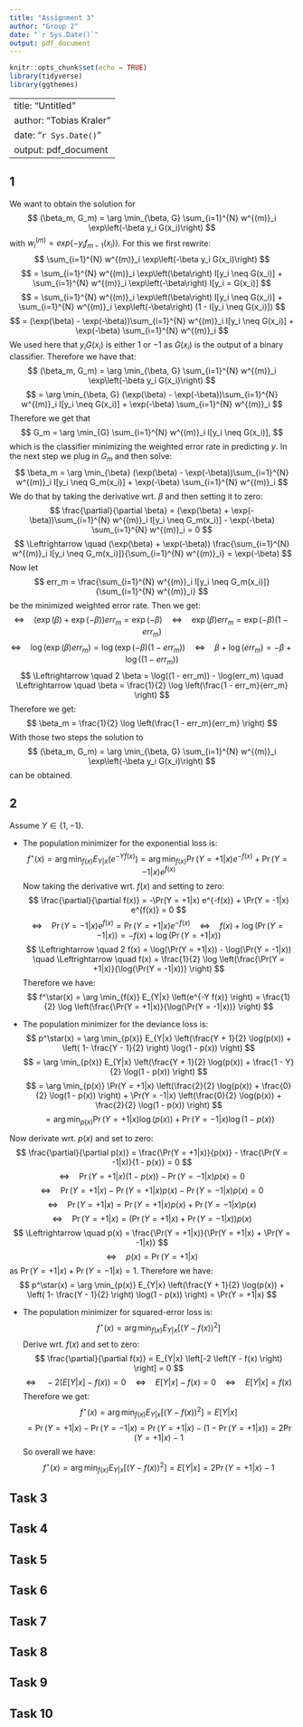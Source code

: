 ```yaml
---
title: "Assignment 3"
author: "Group 2"
date: "`r Sys.Date()`"
output: pdf_document
---
```


```r
knitr::opts_chunk$set(echo = TRUE)
library(tidyverse)
library(ggthemes)
```
---
title: "Untitled"
author: "Tobias Kraler"
date: "`r Sys.Date()`"
output: pdf_document
---


## 1

We want to obtain the solution for
$$
(\beta_m, G_m) = \arg \min_{\beta, G} \sum_{i=1}^{N} w^{(m)}_i \exp\left(-\beta y_i G(x_i)\right)
$$
with $w^{(m)}_i = exp(-y_i f_{m-1}(x_i))$. For this we first rewrite:
$$
\sum_{i=1}^{N} w^{(m)}_i \exp\left(-\beta y_i G(x_i)\right)
$$
$$
= \sum_{i=1}^{N} w^{(m)}_i \exp\left(\beta\right) I[y_i \neq G(x_i)] + \sum_{i=1}^{N} w^{(m)}_i \exp\left(-\beta\right) I[y_i = G(x_i)]
$$
$$
= \sum_{i=1}^{N} w^{(m)}_i \exp\left(\beta\right) I[y_i \neq G(x_i)] + \sum_{i=1}^{N} w^{(m)}_i \exp\left(-\beta\right) (1 - I[y_i \neq G(x_i)])
$$
$$
= (\exp(\beta) - \exp(-\beta))\sum_{i=1}^{N} w^{(m)}_i  I[y_i \neq G(x_i)] + \exp(-\beta) \sum_{i=1}^{N} w^{(m)}_i 
$$
We used here that $y_i G(x_i)$ is either $1$ or $-1$ as $G(x_i)$ is the output of a binary classifier.
Therefore we have that:
$$
(\beta_m, G_m) = \arg \min_{\beta, G} \sum_{i=1}^{N} w^{(m)}_i \exp\left(-\beta y_i G(x_i)\right)
$$
$$
= \arg \min_{\beta, G} (\exp(\beta) - \exp(-\beta))\sum_{i=1}^{N} w^{(m)}_i  I[y_i \neq G(x_i)] + \exp(-\beta) \sum_{i=1}^{N} w^{(m)}_i 
$$
Therefore we get that
$$
G_m = \arg \min_{G} \sum_{i=1}^{N} w^{(m)}_i  I[y_i \neq G(x_i)],
$$
which is the classifier minimizing the weighted error rate in predicting $y$. In the next step we plug in $G_m$ and then solve:
$$
\beta_m = \arg \min_{\beta} (\exp(\beta) - \exp(-\beta))\sum_{i=1}^{N} w^{(m)}_i  I[y_i \neq G_m(x_i)] + \exp(-\beta) \sum_{i=1}^{N} w^{(m)}_i 
$$
We do that by taking the derivative wrt. $\beta$ and then setting it to zero:
$$
\frac{\partial}{\partial \beta} = (\exp(\beta) + \exp(-\beta))\sum_{i=1}^{N} w^{(m)}_i  I[y_i \neq G_m(x_i)] - \exp(-\beta) \sum_{i=1}^{N} w^{(m)}_i = 0
$$
$$
\Leftrightarrow \quad (\exp(\beta) + \exp(-\beta)) \frac{\sum_{i=1}^{N} w^{(m)}_i  I[y_i \neq G_m(x_i)]}{\sum_{i=1}^{N} w^{(m)}_i} = \exp(-\beta)
$$
Now let
$$
err_m = \frac{\sum_{i=1}^{N} w^{(m)}_i  I[y_i \neq G_m(x_i)]}{\sum_{i=1}^{N} w^{(m)}_i}
$$
be the minimized weighted error rate. Then we get:
$$
\Leftrightarrow \quad (\exp(\beta) + \exp(-\beta)) err_m = \exp(-\beta) \quad \Leftrightarrow \quad \exp(\beta) err_m = \exp(-\beta) (1 - err_m)
$$
$$
\Leftrightarrow \quad \log(\exp(\beta) err_m) = \log(\exp(-\beta) (1 - err_m)) \quad \Leftrightarrow \quad \beta + \log(err_m) = -\beta + \log((1 - err_m))
$$
$$
\Leftrightarrow \quad 2 \beta = \log((1 - err_m)) - \log(err_m) \quad \Leftrightarrow \quad \beta = \frac{1}{2} \log \left(\frac{1 - err_m}{err_m} \right)
$$
Therefore we get:
$$
\beta_m = \frac{1}{2} \log \left(\frac{1 - err_m}{err_m} \right)
$$
With those two steps the solution to
$$
(\beta_m, G_m) = \arg \min_{\beta, G} \sum_{i=1}^{N} w^{(m)}_i \exp\left(-\beta y_i G(x_i)\right)
$$
can be obtained.


## 2

Assume $Y \in \{1, -1\}$.

- The population minimizer for the exponential loss is:
$$
f^\star(x) = \arg \min_{f(x)} E_{Y|x} \left(e^{-Y f(x)} \right) = \arg \min_{f(x)} \Pr(Y = +1|x) e^{-f(x)} + \Pr(Y = -1|x) e^{f(x)}
$$
Now taking the derivative wrt. $f(x)$ and setting to zero:
$$
\frac{\partial}{\partial f(x)} = -\Pr(Y = +1|x) e^{-f(x)} + \Pr(Y = -1|x) e^{f(x)} = 0
$$
$$
\Leftrightarrow \quad \Pr(Y = -1|x) e^{f(x)} = \Pr(Y = +1|x) e^{-f(x)} \quad \Leftrightarrow \quad f(x) + \log(\Pr(Y = -1|x)) = -f(x) + \log(\Pr(Y = +1|x))
$$
$$
\Leftrightarrow \quad 2 f(x) = \log(\Pr(Y = +1|x)) - \log(\Pr(Y = -1|x))  \quad \Leftrightarrow \quad f(x) = \frac{1}{2} \log \left(\frac{\Pr(Y = +1|x)}{\log(\Pr(Y = -1|x))} \right)
$$
Therefore we have:
$$
f^\star(x) = \arg \min_{f(x)} E_{Y|x} \left(e^{-Y f(x)} \right) = \frac{1}{2} \log \left(\frac{\Pr(Y = +1|x)}{\log(\Pr(Y = -1|x))} \right)
$$

- The population minimizer for the deviance loss is:
$$
p^\star(x) = \arg \min_{p(x)} E_{Y|x} \left(\frac{Y + 1}{2} \log(p(x)) + \left( 1- \frac{Y - 1}{2} \right) \log(1 - p(x)) \right)
$$
$$
 = \arg \min_{p(x)} E_{Y|x} \left(\frac{Y + 1}{2} \log(p(x)) + \frac{1 - Y}{2} \log(1 - p(x)) \right)
$$
$$
= \arg \min_{p(x)} \Pr(Y = +1|x) \left(\frac{2}{2} \log(p(x)) + \frac{0}{2} \log(1 - p(x)) \right) + \Pr(Y = -1|x) \left(\frac{0}{2} \log(p(x)) + \frac{2}{2} \log(1 - p(x)) \right)
$$
$$
= \arg \min_{p(x)} \Pr(Y = +1|x) \log(p(x)) + \Pr(Y = -1|x) \log(1 - p(x))
$$

Now derivate wrt. $p(x)$ and set to zero:
$$
\frac{\partial}{\partial p(x)} = \frac{\Pr(Y = +1|x)}{p(x)} - \frac{\Pr(Y = -1|x)}{1 - p(x)} = 0
$$
$$
\Leftrightarrow \quad \Pr(Y = +1|x) (1 - p(x)) - \Pr(Y = -1|x) p(x) = 0
$$
$$
\Leftrightarrow \quad \Pr(Y = +1|x) - \Pr(Y = +1|x) p(x) - \Pr(Y = -1|x) p(x) = 0
$$
$$
\Leftrightarrow \quad \Pr(Y = +1|x)  = \Pr(Y = +1|x) p(x) + \Pr(Y = -1|x) p(x)
$$
$$
\Leftrightarrow \quad \Pr(Y = +1|x)  = (\Pr(Y = +1|x) + \Pr(Y = -1|x)) p(x)
$$
$$
\Leftrightarrow \quad p(x) = \frac{\Pr(Y = +1|x)}{\Pr(Y = +1|x) + \Pr(Y = -1|x)}
$$
$$
\Leftrightarrow \quad p(x) = \Pr(Y = +1|x)
$$
as $\Pr(Y = +1|x) + \Pr(Y = -1|x) = 1$. Therefore we have:
$$
p^\star(x) = \arg \min_{p(x)} E_{Y|x} \left(\frac{Y + 1}{2} \log(p(x)) + \left( 1- \frac{Y - 1}{2} \right) \log(1 - p(x)) \right) = \Pr(Y = +1|x)
$$


- The population minimizer for squared-error loss is:
$$
f^\star(x) = \arg \min_{f(x)} E_{Y|x} \left[ \left(Y - f(x) \right)^2 \right] 
$$
Derive wrt. $f(x)$ and set to zero:
$$
\frac{\partial}{\partial f(x)} = E_{Y|x} \left[-2 \left(Y - f(x) \right) \right] = 0
$$
$$
\Leftrightarrow \quad -2 \left(E[Y|x] - f(x) \right) = 0 \quad \Leftrightarrow \quad E[Y|x] - f(x) = 0 \quad \Leftrightarrow \quad E[Y|x] = f(x)
$$
Therefore we get:
$$
f^\star(x) = \arg \min_{f(x)} E_{Y|x} \left[ \left(Y - f(x) \right)^2 \right] = E[Y|x]
$$
$$
= \Pr(Y = +1|x) - \Pr(Y = -1|x) = \Pr(Y = +1|x) - (1 - \Pr(Y = +1|x)) = 2 \Pr(Y = +1|x) - 1
$$
So overall we have:
$$
f^\star(x) = \arg \min_{f(x)} E_{Y|x} \left[ \left(Y - f(x) \right)^2 \right] = E[Y|x] = 2 \Pr(Y = +1|x) - 1
$$



## Task 3

## Task 4

## Task 5

## Task 6

## Task 7

## Task 8

## Task 9

## Task 10

